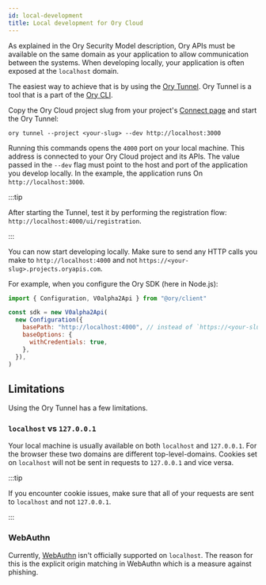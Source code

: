 ```yaml
---
id: local-development
title: Local development for Ory Cloud
---
```


As explained in the Ory Security Model description, Ory APIs must be available on the same domain as your application to allow
communication between the systems. When developing locally, your application is often exposed at the `localhost` domain.

The easiest way to achieve that is by using the [Ory Tunnel](../guides/cli/20_proxy-and-tunnel.mdx). Ory Tunnel is a tool that is
a part of the [Ory CLI](../guides/cli/01_installation.mdx).

Copy the Ory Cloud project slug from your project's [Connect page](https://console.ory.sh/projects/current/connect) and start the
Ory Tunnel:

```shell
ory tunnel --project <your-slug> --dev http://localhost:3000
```

Running this commands opens the `4000` port on your local machine. This address is connected to your Ory Cloud project and its
APIs. The value passed in the `--dev` flag must point to the host and port of the application you develop locally. In the example,
the application runs On `http://localhost:3000`.

:::tip

After starting the Tunnel, test it by performing the registration flow: `http://localhost:4000/ui/registration`.

:::

You can now start developing locally. Make sure to send any HTTP calls you make to `http://localhost:4000` and not
`https://<your-slug>.projects.oryapis.com`.

For example, when you configure the Ory SDK (here in Node.js):

```javascript
import { Configuration, V0alpha2Api } from "@ory/client"

const sdk = new V0alpha2Api(
  new Configuration({
    basePath: "http://localhost:4000", // instead of `https://<your-slug>.projects.oryapis.com`
    baseOptions: {
      withCredentials: true,
    },
  }),
)
```

## Limitations

Using the Ory Tunnel has a few limitations.

### `localhost` vs `127.0.0.1`

Your local machine is usually available on both `localhost` and `127.0.0.1`. For the browser these two domains are different
top-level-domains. Cookies set on `localhost` will not be sent in requests to `127.0.0.1` and vice versa.

:::tip

If you encounter cookie issues, make sure that all of your requests are sent to `localhost` and not `127.0.0.1`.

:::

### WebAuthn

Currently, [WebAuthn](../kratos/mfa/webauthn-fido-yubikey) isn't officially supported on `localhost`. The reason for this is the
explicit origin matching in WebAuthn which is a measure against phishing.
